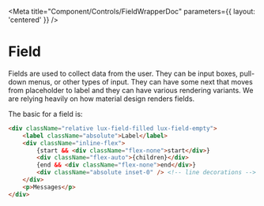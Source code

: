 
<Meta title="Component/Controls/FieldWrapperDoc" 
    parameters={{
        layout: 'centered'
    }}
/>


# Field

Fields are used to collect data from the user. They can be input boxes,
pull-down menus, or other types of input. They can have some next that moves
from placeholder to label and they can have various rendering variants. We are
relying heavily on how material design renders fields.

The basic for a field is:

```html
<div className="relative lux-field-filled lux-field-empty">
    <label className="absolute">Label</label>
    <div className="inline-flex">
        {start && <div className="flex-none">start</div>}
        <div className="flex-auto">{children}</div>
        {end && <div className="flex-none">end</div>}
        <div className="absolute inset-0" /> <!-- line decorations -->
    </div>
    <p>Messages</p>
</div>
```
